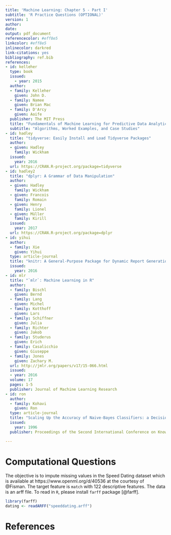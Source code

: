 ```yaml
---
title: 'Machine Learning: Chapter 5 - Part I'
subtitle: 'R Practice Questions (OPTIONAL)'
version: 1
author:
date:
output: pdf_document
referencecolor: #eff8e5
linkcolor: #eff8e5
inlinecolor: darkred
link-citations: yes
bibliography: ref.bib
references:
- id: kelleher
  type: book
  issued:
    - year: 2015
  author:
  - family: Kelleher
    given: John D.
  - family: Namee
    given: Brian Mac
  - family: D'Arcy
    given: Aoife
  publisher: The MIT Press
  title: "Fundamentals of Machine Learning for Predictive Data Analytics"
  subtitle: "Algorithms, Worked Examples, and Case Studies"
- id: hadley
  title: "tidyverse: Easily Install and Load Tidyverse Packages"
  author: 
  - given: Hadley 
    family: Wickham
  issued:
    year: 2016
  url: https://CRAN.R-project.org/package=tidyverse
- id: hadley2
  title: "dplyr: A Grammar of Data Manipulation"
  author: 
  - given: Hadley 
    family: Wickham
  - given: Francois
    family: Romain
  - given: Henry
    family: Lionel
  - given: Müller
    family: Kirill
  issued:
    year: 2017
  url: https://CRAN.R-project.org/package=dplyr
- id: yihui
  author:
  - family: Xie
    given: Yihui
  type: article-journal
  title: "knitr: A General-Purpose Package for Dynamic Report Generation in R"
  issued:
    year: 2016
- id: mlr
  title: "`mlr`: Machine Learning in R"
  author:
  - family: Bischl
    given: Bernd
  - family: Lang
    given: Michel
  - family: Kotthoff
    given: Lars
  - family: Schiffner
    given: Julia
  - family: Richter
    given: Jakob
  - family: Studerus
    given: Erich
  - family: Casalicchio
    given: Giuseppe 
  - family: Jones
    given: Zachary M.
  url: http://jmlr.org/papers/v17/15-066.html
  issued:
  - year: 2016
  volume: 17
  pages: 1-5
  publisher: Journal of Machine Learning Research
- id: ron
  author:
  - family: Kohavi
    given: Ron
  type: article-journal
  title: "Scaling Up the Accuracy of Naive-Bayes Classifiers: a Decision-Tree Hybrid"
  issued:
    year: 1996
  publisher: Proceedings of the Second International Conference on Knowledge Discovery and Data Mining

---
```


# Computational Questions

The objective is to impute missing values in the Speed Dating dataset which is available at https://www.openml.org/d/40536 at the courtesy of @Fisman. The target feature is `match` with 122 descriptive features. The data is an arff file. To read in `R`, please install `farff` package [@farff]. 

```r
library(farff)
dating <- readARFF("speeddating.arff")
```


# References
